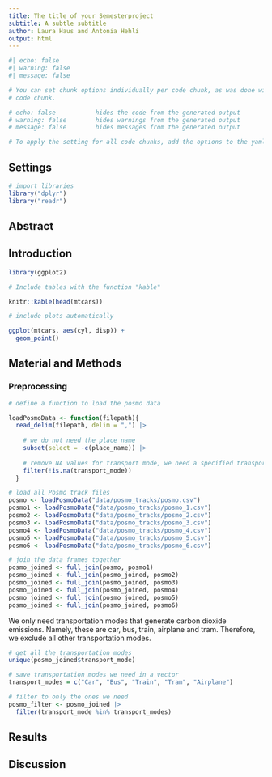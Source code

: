 ---
title: The title of your Semesterproject
subtitle: A subtle subtitle
author: Laura Haus and Antonia Hehli
output: html
---

<!-- You can add  your R Code with Code chunks-->

```{r}
#| echo: false
#| warning: false
#| message: false

# You can set chunk options individually per code chunk, as was done with this
# code chunk.

# echo: false           hides the code from the generated output
# warning: false        hides warnings from the generated output
# message: false        hides messages from the generated output

# To apply the setting for all code chunks, add the options to the yaml header of the document (in between the ---) without the preceeding "#|".

```

## Settings

```{r}
# import libraries
library("dplyr")
library("readr")

```

## Abstract

## Introduction

```{r}
library(ggplot2)

# Include tables with the function "kable"

knitr::kable(head(mtcars))
```

```{r}
# include plots automatically

ggplot(mtcars, aes(cyl, disp)) +
  geom_point()

```

## Material and Methods

### Preprocessing

```{r function loadPosmoData}
# define a function to load the posmo data

loadPosmoData <- function(filepath){
  read_delim(filepath, delim = ",") |>
    
    # we do not need the place name
    subset(select = -c(place_name)) |>
    
    # remove NA values for transport mode, we need a specified transport mode
    filter(!is.na(transport_mode))
  }

```

```{r use function loadPosmoData and join data frames}
# load all Posmo track files
posmo <- loadPosmoData("data/posmo_tracks/posmo.csv")
posmo1 <- loadPosmoData("data/posmo_tracks/posmo_1.csv")
posmo2 <- loadPosmoData("data/posmo_tracks/posmo_2.csv")
posmo3 <- loadPosmoData("data/posmo_tracks/posmo_3.csv")
posmo4 <- loadPosmoData("data/posmo_tracks/posmo_4.csv")
posmo5 <- loadPosmoData("data/posmo_tracks/posmo_5.csv")
posmo6 <- loadPosmoData("data/posmo_tracks/posmo_6.csv")

# join the data frames together
posmo_joined <- full_join(posmo, posmo1)
posmo_joined <- full_join(posmo_joined, posmo2)
posmo_joined <- full_join(posmo_joined, posmo3)
posmo_joined <- full_join(posmo_joined, posmo4)
posmo_joined <- full_join(posmo_joined, posmo5)
posmo_joined <- full_join(posmo_joined, posmo6)
```

We only need transportation modes that generate carbon dioxide emissions. Namely, these are car, bus, train, airplane and tram. Therefore, we exclude all other transportation modes. 

```{r}
# get all the transportation modes
unique(posmo_joined$transport_mode)

# save transportation modes we need in a vector
transport_modes = c("Car", "Bus", "Train", "Tram", "Airplane")

# filter to only the ones we need
posmo_filter <- posmo_joined |>
  filter(transport_mode %in% transport_modes)
```

## Results

## Discussion

